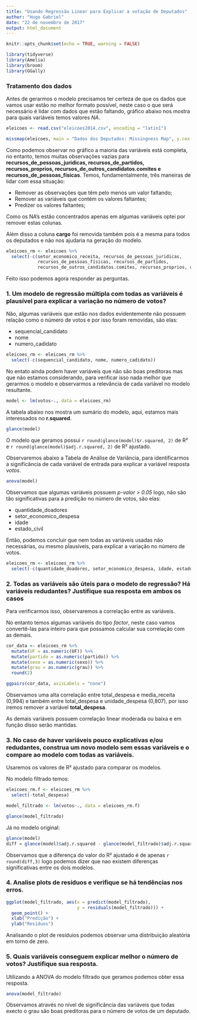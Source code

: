 ```yaml
---
title: "Usando Regressão Linear para Explicar a votação de Deputados"
author: "Hugo Gabriel"
date: "22 de novembro de 2017"
output: html_document
---
```


```r
knitr::opts_chunk$set(echo = TRUE, warning = FALSE)

library(tidyverse)
library(Amelia)
library(broom)
library(GGally)
```

### Tratamento dos dados

Antes de gerarmos o modelo precisamos ter certeza de que os dados que vamos usar estão no melhor formato possível, neste caso o que será necessário é lidar com dados que estão faltando, gráfico abaixo nos mostra para quais variáveis temos valores _NA_.

```r
eleicoes <- read.csv("eleicoes2014.csv", encoding = "latin1")

missmap(eleicoes, main = "Dados dos Deputados: Missingness Map", y.cex = 0.01)
```

Como podemos observar no gráfico a maioria das variáveis está completa, no entanto, temos muitas observações vazias para __recursos_de_pessoas_juridicas, recursos_de_partidos, recursos_proprios, recursos_de_outros_candidatos.comites e recursos_de_pessoas_físicas__. Temos, fundamentalmente, três maneiras de lidar com essa situação:

* Remover as observações que têm pelo menos um valor faltando;
* Remover as variáveis que contém os valores faltantes;
* Predizer os valores faltantes;

Como os NA's estão concentrados apenas em algumas variáveis optei por remover estas colunas.

Além disso a coluna __cargo__ foi removida também pois é a mesma para todos os deputados e não nos ajudaria na geração do modelo.

```r
eleicoes_rm <- eleicoes %>%
  select(-c(setor_economico_receita, recursos_de_pessoas_juridicas,
            recursos_de_pessoas_físicas, recursos_de_partidos,
            recursos_de_outros_candidatos.comites, recursos_proprios, cargo))
```

Feito isso podemos agora responder as perguntas.

### 1. Um modelo de regressão múltipla com todas as variáveis é plausível para explicar a variação no número de votos?

Não, algumas variáveis que estão nos dados evidentemente não possuem relação como o número de votos e por isso foram removidas, são elas:

* sequencial_candidato
* nome
* numero_cadidato

```r
eleicoes_rm <- eleicoes_rm %>%
  select(-c(sequencial_candidato, nome, numero_cadidato))
```

No entato ainda podem haver variáveis que não são boas preditoras mas que não estamos considerando, para verificar isso nada melhor que gerarmos o modelo e observarmos a relevância de cada variável no modelo resultante.

```r
model <- lm(votos~., data = eleicoes_rm)
``` 

A tabela abaixo nos mostra um sumário do modelo, aqui, estamos mais interessados no __r.squared__.
```r
glance(model)
```

O modelo que geramos possui `r round(glance(model)$r.squared, 2)` de R² e `r round(glance(model)$adj.r.squared, 2)` de R² ajustado. 

Observaremos abaixo a Tabela de Análise de Variância, para identificarmos a significância de cada variável de entrada para explicar a variável resposta _votos_. 

```r
anova(model)
```

Observamos que algumas variáveis possuem _p-valor > 0.05_ logo, não são tão significativas para a predição no número de votos, são elas:

* quantidade_doadores
* setor_economico_despesa
* idade
* estado_civil

Então, podemos concluir que nem todas as variáveis usadas não necessárias, ou mesmo pĺausíveis, para explicar a variação no número de votos.

```r
eleicoes_rm <- eleicoes_rm %>%
  select(-c(quantidade_doadores, setor_economico_despesa, idade, estado_civil))
```

### 2. Todas as variáveis são úteis para o modelo de regressão? Há variáveis redudantes? Justifique sua resposta em ambos os casos

Para verificarmos isso, observaremos a correlação entre as variáveis.

No entanto temos algumas variáveis do tipo _factor_, neste caso vamos convertê-las para inteiro para que possamos calcular sua correlação com as demais.
```r
cor_data <- eleicoes_rm %>%
  mutate(UF = as.numeric(UF)) %>%
  mutate(partido = as.numeric(partido)) %>%
  mutate(sexo = as.numeric(sexo)) %>%
  mutate(grau = as.numeric(grau)) %>%
  round(2)

ggpairs(cor_data, axisLabels = "none")
```

Observamos uma alta correlação entre total_despesa e media_receita (0,994) e também entre total_despesa e unidade_despesa (0,807), por isso iremos remover a variável __total_despesa__.

As demais variáveis possuem correlação linear moderada ou baixa e em função disso serão mantidas.

### 3. No caso de haver variáveis pouco explicativas e/ou redudantes, construa um novo modelo sem essas variáveis e o compare ao modelo com todas as variáveis.

Usaremos os valores de R² ajustado para comparar os modelos.

No modelo filtrado temos: 
```r
eleicoes_rm.f <- eleicoes_rm %>%
  select(-total_despesa)

model_filtrado <- lm(votos~., data = eleicoes_rm.f)

glance(model_filtrado)
```

Já no modelo original:
```r
glance(model)
diff = glance(model)$adj.r.squared - glance(model_filtrado)$adj.r.squared
```

Observamos que a diferença do valor do R² ajustado é de apenas `r round(diff,3)` logo podemos dizer que nao existem diferenças significativas entre os dois modelos.

### 4. Analise plots de resíduos e verifique se há tendências nos erros.
```r
ggplot(model_filtrado, aes(x = predict(model_filtrado), 
                           y = residuals(model_filtrado))) +
  geom_point() +
  xlab("Predição") +
  ylab("Resíduos")
```

Analisando o plot de resíduios podemos observar uma distribuição aleatória em torno de zero.

### 5. Quais variáveis conseguem explicar melhor o número de votos? Justifique sua resposta.
Utilizando a ANOVA do modelo filtrado que geramos podemos obter essa resposta.

```r
anova(model_filtrado)
```

Observamos através no nível de significância das variáveis que todas execto o grau são boas preditoras para o número de votos de um deputado.
